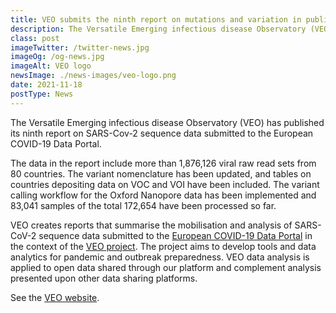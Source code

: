 ```yaml
---
title: VEO submits the ninth report on mutations and variation in publicly shared SARS-CoV-2 data
description: The Versatile Emerging infectious disease Observatory (VEO) has published its ninth report on SARS-Cov-2 sequence data submitted to the European COVID-19 Data Portal. 
class: post
imageTwitter: /twitter-news.jpg
imageOg: /og-news.jpg
imageAlt: VEO logo
newsImage: ./news-images/veo-logo.png
date: 2021-11-18
postType: News
---
```


The Versatile Emerging infectious disease Observatory (VEO) has published its ninth report on SARS-Cov-2 sequence data submitted to the European COVID-19 Data Portal. 
 
The data in the report include more than 1,876,126 viral raw read sets from 80 countries. The variant nomenclature has been updated, and tables on countries depositing data on VOC and VOI have been included. The variant calling workflow for the Oxford Nanopore data has been implemented and 83,041 samples of the total 172,654 have been processed so far.
 
VEO creates reports that summarise the mobilisation and analysis of SARS-CoV-2 sequence data submitted to the [European COVID-19 Data Portal](https://www.covid19dataportal.org/) in the context of the [VEO project](https://www.veo-europe.eu). The project aims to develop tools and data analytics for pandemic and outbreak preparedness. VEO data analysis is applied to open data shared through our platform and complement analysis presented upon other data sharing platforms.
 
See the [VEO website](https://www.veo-europe.eu/news/nyhed?id=%7B25DD94D3-EE19-4EFB-978A-2B10358C2730%7D).
